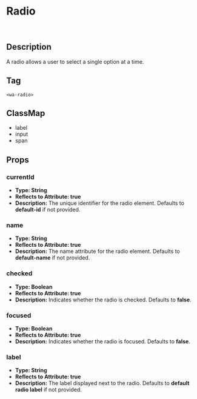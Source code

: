 

<Meta title="Atoms/Radio" of={RadioStories} />

# Radio

<Story />
&nbsp;

## Description

A radio allows a user to select a single option at a time.


## Tag

`<wa-radio>`

## ClassMap
- label
- input
- span

## Props 

### currentId

- **Type: String**
- **Reflects to Attribute: true**
- **Description:** The unique identifier for the radio element. Defaults to **default-id** if not provided.

### name

- **Type: String**
- **Reflects to Attribute: true**
- **Description:** The name attribute for the radio element. Defaults to **default-name** if not provided.

### checked

- **Type: Boolean**
- **Reflects to Attribute: true**
- **Description:** Indicates whether the radio is checked. Defaults to **false**.

### focused

- **Type: Boolean**
- **Reflects to Attribute: true**
- **Description:** Indicates whether the radio is focused. Defaults to **false**.

### label

- **Type: String**
- **Reflects to Attribute: true**
- **Description:** The label displayed next to the radio. Defaults to **default radio label** if not provided.
